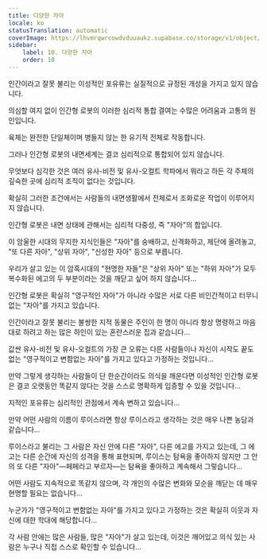 ```yaml
---
title: 다양한 자아
locale: ko
statusTranslation: automatic
coverImage: https://lhvmrqwrcowdvduuaukz.supabase.co/storage/v1/object/public/strapi-uploads/small_cover-tratado-de-psicologia-revolucionaria.webp-5e15e1cec4e0ebebcde5d7fc7565d8fd.webp
sidebar:
    label: 10. 다양한 자아
    order: 10
---
```

인간이라고 잘못 불리는 이성적인 포유류는 실질적으로 규정된 개성을 가지고 있지 않습니다.

의심할 여지 없이 인간형 로봇의 이러한 심리적 통합 결여는 수많은 어려움과 고통의 원인입니다.

육체는 완전한 단일체이며 병들지 않는 한 유기적 전체로 작동합니다.

그러나 인간형 로봇의 내면세계는 결코 심리적으로 통합되어 있지 않습니다.

무엇보다 심각한 것은 여러 유사-비전 및 유사-오컬트 학파에서 뭐라고 하든 각 주체의 깊숙한 곳에 심리적 조직이 없다는 것입니다.

확실히 그러한 조건에서는 사람들의 내면생활에서 전체로서 조화로운 작업이 이루어지지 않습니다.

인간형 로봇은 내면 상태에 관해서는 심리적 다중성, 즉 "자아"의 합입니다.

이 암울한 시대의 무지한 지식인들은 "자아"를 숭배하고, 신격화하고, 제단에 올려놓고, "또 다른 자아", "상위 자아", "신성한 자아" 등으로 부릅니다.

우리가 살고 있는 이 암흑시대의 "현명한 자들"은 "상위 자아" 또는 "하위 자아"가 모두 복수화된 에고의 두 부분이라는 것을 깨닫고 싶어 하지 않습니다...

인간형 로봇은 확실히 "영구적인 자아"가 아니라 수많은 서로 다른 비인간적이고 터무니없는 "자아"를 가지고 있습니다.

인간이라고 잘못 불리는 불쌍한 지적 동물은 주인이 한 명이 아니라 항상 명령하고 마음대로 하려고 하는 많은 하인이 있는 혼란스러운 집과 같습니다...

값싼 유사-비전 및 유사-오컬트의 가장 큰 오류는 다른 사람들이나 자신이 시작도 끝도 없는 "영구적이고 변함없는 자아"를 가지고 있다고 가정하는 것입니다...

만약 그렇게 생각하는 사람들이 단 한순간이라도 의식을 깨운다면 이성적인 인간형 로봇은 결코 오랫동안 똑같지 않다는 것을 스스로 명확하게 입증할 수 있을 것입니다...

지적인 포유류는 심리적인 관점에서 계속 변하고 있습니다...

만약 어떤 사람의 이름이 루이스라면 항상 루이스라고 생각하는 것은 매우 나쁜 농담과 같습니다...

루이스라고 불리는 그 사람은 자신 안에 다른 "자아", 다른 에고를 가지고 있는데, 그 에고는 다른 순간에 자신의 성격을 통해 표현되며, 루이스는 탐욕을 좋아하지 않지만 그 안의 또 다른 "자아"—페페라고 부르자—는 탐욕을 좋아하고 계속해서 그렇습니다...

어떤 사람도 지속적으로 똑같지 않으며, 각 개인의 수많은 변화와 모순을 깨닫는 데 매우 현명할 필요는 없습니다...

누군가가 "영구적이고 변함없는 자아"를 가지고 있다고 가정하는 것은 확실히 이웃과 자신에 대한 학대에 해당합니다...

각 사람 안에는 많은 사람들, 많은 "자아"가 살고 있는데, 이것은 깨어있고 의식 있는 사람은 누구나 직접 스스로 확인할 수 있습니다...

